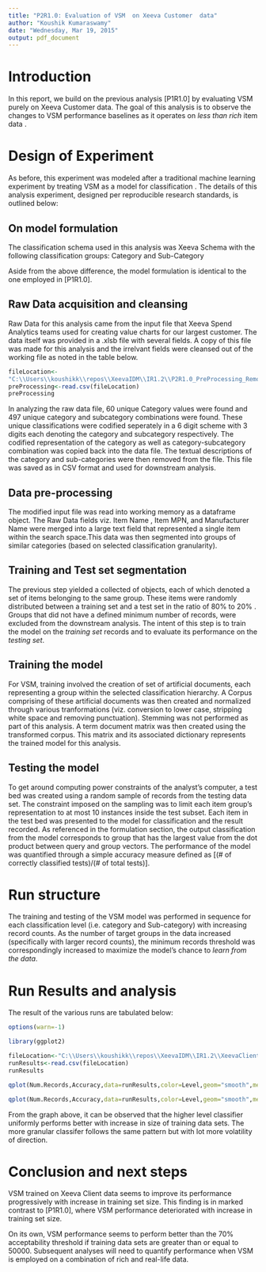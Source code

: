 ```yaml
---
title: "P2R1.0: Evaluation of VSM  on Xeeva Customer  data"
author: "Koushik Kumaraswamy"
date: "Wednesday, Mar 19, 2015"
output: pdf_document
---
```


# Introduction
In this report, we  build on the previous analysis  [P1R1.0] by evaluating VSM purely on Xeeva Customer data.  The goal of this analysis is to observe the changes to VSM performance baselines as it operates on *less than rich* item data . 


# Design of Experiment
As before, this  experiment was modeled after a traditional machine learning experiment  by treating VSM as a model for classification .  The details of this analysis experiment, designed per reproducible research standards, is outlined below: 

## On model formulation
The classification schema used in this analysis was Xeeva Schema  with the following classification groups:  Category and Sub-Category

Aside from the above difference, the model formulation is identical to the one  employed in [P1R1.0].

## Raw Data acquisition and cleansing
Raw Data  for this analysis came from the input file that Xeeva Spend Analytics teams used for creating value charts for our largest customer. The data itself was provided in a .xlsb file with several fields. A copy of this file was made for this analysis and the irrelvant fields were cleansed out of the working file as noted in the table below.

```r

fileLocation<-
"C:\\Users\\koushikk\\repos\\XeevaIDM\\IR1.2\\P2R1.0_PreProcessing_RemoveFields.csv"
preProcessing<-read.csv(fileLocation)
preProcessing

```

In analyzing the raw data file, 60 unique Category values were found and  497 unique  category and subcategory combinations were found. These unique classifications were codified seperately in a 6 digit scheme with 3 digits each denoting the category and subcategory respectively. The codified representation of the category as well as category-subcategory combination was copied back into the data file. The textual descriptions of the category and sub-categories were then removed from the file. This file was saved as in CSV format and used for downstream analysis.


## Data pre-processing
The modified input file was read into working memory as a dataframe object. The Raw Data fields viz. Item Name , Item MPN, and Manufacturer Name were merged into a large text field that represented a single item within the search space.This data was then segmented into groups of similar categories (based on  selected classification granularity).


## Training and Test set segmentation
The previous step yielded a collected of objects, each of which denoted a set of items belonging to the same group. These items  were  randomly distributed  between a training set and a test set in the ratio of 80% to 20% . Groups that did not have a defined minimum number of records,  were excluded from the downstream analysis. The intent of this step is to train the model on the *training set* records and to evaluate its performance on the *testing set*.


## Training the model 
For VSM, training involved the creation of set of artificial documents, each representing a group within the selected classification hierarchy. A Corpus comprising of these artificial documents was then  created and normalized through various tranformations (viz. conversion to lower case, stripping white space and removing punctuation). Stemming was not performed as part of this analysis. A term document matrix was then created using the  transformed corpus. This matrix and its associated dictionary represents the trained model for this analysis.

## Testing the model
To get around computing power constraints of the analyst's computer, a test bed was created using a random sample of records from the testing data set. The constraint imposed on the sampling was to limit each item group's  representation to at most 10 instances inside the test subset. Each item in the test bed was presented to the model for classification and the result  recorded. As referenced in the formulation section, the output classification from the model corresponds to group that has the largest value from the dot product between query and group vectors. The performance of the model was quantified through a simple accuracy measure defined as [(# of correctly classified tests)/(# of total tests)]. 

# Run structure
The training and testing of the VSM model was performed in sequence for each classification level (i.e. category and Sub-category) with increasing record counts. As the number of target groups in the data increased (specifically with larger record counts), the minimum  records threshold was correspondingly increased to maximize the  model's chance to *learn from the data*. 

# Run Results and analysis
The result of the various runs are tabulated below:

```r

options(warn=-1)

library(ggplot2)

fileLocation<-"C:\\Users\\koushikk\\repos\\XeevaIDM\\IR1.2\\XeevaClientDataRunBook.csv"
runResults<-read.csv(fileLocation)
runResults

qplot(Num.Records,Accuracy,data=runResults,color=Level,geom="smooth",method="loess",main="Smooth Curve Classifier Characteristic")

qplot(Num.Records,Accuracy,data=runResults,color=Level,geom="smooth",method="lm", main="Straight Line Classifier Characteristic")
```

From the graph above, it can be observed that the higher level classifier uniformly performs better with increase in size of training data sets.  The more granular classifer follows the same pattern but with lot more volatility of direction.  

# Conclusion and next steps
VSM trained on Xeeva Client data seems to improve its performance progressively with increase in training set size. This finding is in marked contrast to [P1R1.0], where VSM performance deteriorated with increase in training set size. 

On its own, VSM performance seems to perform better than the 70% acceptability threshold if training data sets are greater than or equal to 50000. Subsequent analyses will need to quantify performance when VSM is employed on  a combination of rich and real-life data.